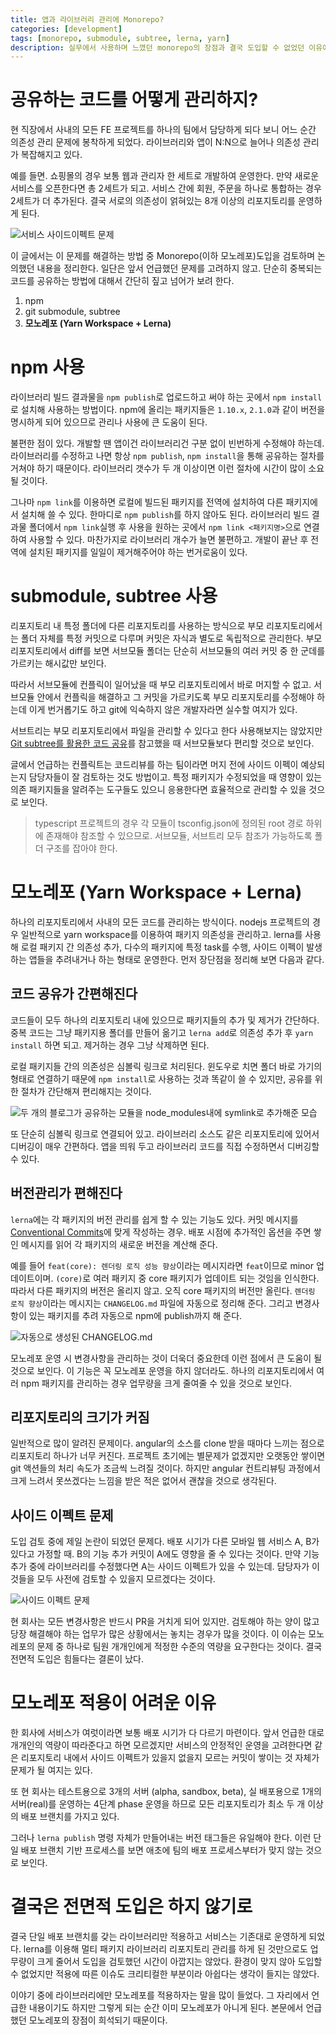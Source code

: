 ```yaml
---
title: 앱과 라이브러리 관리에 Monorepo?
categories: [development]
tags: [monorepo, submodule, subtree, lerna, yarn]
description: 실무에서 사용하며 느꼈던 monorepo의 장점과 결국 도입할 수 없었던 이유에 대해 설명합니다
---
```


# 공유하는 코드를 어떻게 관리하지?

현 직장에서 사내의 모든 FE 프로젝트를 하나의 팀에서 담당하게 되다 보니 어느 순간 의존성 관리 문제에 봉착하게 되었다. 라이브러리와 앱이 N:N으로 늘어나 의존성 관리가 복잡해지고 있다.

예를 들면. 쇼핑몰의 경우 보통 웹과 관리자 한 세트로 개발하여 운영한다. 만약 새로운 서비스를 오픈한다면 총 2세트가 되고. 서비스 간에 회원, 주문을 하나로 통합하는 경우 2세트가 더 추가된다. 결국 서로의 의존성이 얽혀있는 8개 이상의 리포지토리를 운영하게 된다.

![서비스 사이드이펙트 문제](#/assets/postImages/20200618/structure1.png)

이 글에서는 이 문제를 해결하는 방법 중 Monorepo(이하 모노레포)도입을 검토하며 논의했던 내용을 정리한다. 일단은 앞서 언급했던 문제를 고려하지 않고. 단순히 중복되는 코드를 공유하는 방법에 대해서 간단히 짚고 넘어가 보려 한다.

1. npm
2. git submodule, subtree
3. **모노레포 (Yarn Workspace + Lerna)**

# npm 사용

라이브러리 빌드 결과물을 `npm publish`로 업로드하고 써야 하는 곳에서 `npm install` 로 설치해 사용하는 방법이다. npm에 올리는 패키지들은 `1.10.x`, `2.1.0`과 같이 버전을 명시하게 되어 있으므로 관리나 사용에 큰 도움이 된다.

불편한 점이 있다. 개발할 땐 앱이건 라이브러리건 구분 없이 빈번하게 수정해야 하는데. 라이브러리를 수정하고 나면 항상 `npm publish`, `npm install`을 통해 공유하는 절차를 거쳐야 하기 때문이다. 라이브러리 갯수가 두 개 이상이면 이런 절차에 시간이 많이 소요될 것이다.

그나마 `npm link`를 이용하면 로컬에 빌드된 패키지를 전역에 설치하여 다른 패키지에서 설치해 쓸 수 있다. 한마디로 `npm publish`를 하지 않아도 된다. 라이브러리 빌드 결과물 폴더에서 `npm link`실행 후 사용을 원하는 곳에서 `npm link <패키지명>`으로 연결하여 사용할 수 있다. 마찬가지로 라이브러리 개수가 늘면 불편하고. 개발이 끝난 후 전역에 설치된 패키지를 일일이 제거해주어야 하는 번거로움이 있다.

# submodule, subtree 사용

리포지토리 내 특정 폴더에 다른 리포지토리를 사용하는 방식으로 부모 리포지토리에서는 폴더 자체를 특정 커밋으로 다루며 커밋은 자식과 별도로 독립적으로 관리한다. 부모 리포지토리에서 diff를 보면 서브모듈 폴더는 단순히 서브모듈의 여러 커밋 중 한 군데를 가르키는 해시값만 보인다.

따라서 서브모듈에 컨플릭이 일어났을 때 부모 리포지토리에서 바로 머지할 수 없고. 서브모듈 안에서 컨플릭을 해결하고 그 커밋을 가르키도록 부모 리포지토리를 수정해야 하는데 이게 번거롭기도 하고 git에 익숙하지 않은 개발자라면 실수할 여지가 있다.

서브트리는 부모 리포지토리에서 파일을 관리할 수 있다고 한다 사용해보지는 않았지만 [Git subtree를 활용한 코드 공유](https://blog.rhostem.com/posts/2020-01-03-code-sharing-with-git-subtree)를 참고했을 때 서브모듈보다 편리할 것으로 보인다.

글에서 언급하는 컨플릭트는 코드리뷰를 하는 팀이라면 머지 전에 사이드 이펙이 예상되는지 담당자들이 잘 검토하는 것도 방법이고. 특정 패키지가 수정되었을 때 영향이 있는 의존 패키지들을 알려주는 도구들도 있으니 응용한다면 효율적으로 관리할 수 있을 것으로 보인다.

> typescript 프로젝트의 경우 각 모듈이 tsconfig.json에 정의된 root 경로 하위에 존재해야 참조할 수 있으므로. 서브모듈, 서브트리 모두 참조가 가능하도록 폴더 구조를 잡아야 한다.

# 모노레포 (Yarn Workspace + Lerna)

하나의 리포지토리에서 사내의 모든 코드를 관리하는 방식이다. nodejs 프로젝트의 경우 일반적으로 yarn workspace를 이용하여 패키지 의존성을 관리하고. lerna를 사용해 로컬 패키지 간 의존성 추가, 다수의 패키지에 특정 task를 수행, 사이드 이펙이 발생하는 앱들을 추려내거나 하는 형태로 운영한다. 먼저 장단점을 정리해 보면 다음과 같다.

## 코드 공유가 간편해진다

코드들이 모두 하나의 리포지토리 내에 있으므로 패키지들의 추가 및 제거가 간단하다. 중복 코드는 그냥 패키지용 폴더를 만들어 옮기고 `lerna add`로 의존성 추가 후 `yarn install` 하면 되고. 제거하는 경우 그냥 삭제하면 된다.

로컬 패키지들 간의 의존성은 심볼릭 링크로 처리된다. 윈도우로 치면 폴더 바로 가기의 형태로 연결하기 때문에 `npm install`로 사용하는 것과 똑같이 쓸 수 있지만, 공유를 위한 절차가 간단해져 편리해지는 것이다.

![두 개의 블로그가 공유하는 모듈을 node_modules내에 symlink로 추가해준 모습](#/assets/postImages/20200618/symlink.jpg)

또 단순히 심볼릭 링크로 연결되어 있고. 라이브러리 소스도 같은 리포지토리에 있어서 디버깅이 매우 간편하다. 앱을 띄워 두고 라이브러리 코드를 직접 수정하면서 디버깅할 수 있다.

## 버전관리가 편해진다

`lerna`에는 각 패키지의 버전 관리를 쉽게 할 수 있는 기능도 있다. 커밋 메시지를 [Conventional Commits](https://www.conventionalcommits.org/ko/v1.0.0/)에 맞게 작성하는 경우. 배포 시점에 추가적인 옵션을 주면 쌓인 메시지를 읽어 각 패키지의 새로운 버전을 계산해 준다.

예를 들어 `feat(core): 렌더링 로직 성능 향상`이라는 메시지라면 `feat`이므로 minor 업데이트이며. `(core)`로 여러 패키지 중 core 패키지가 업데이트 되는 것임을 인식한다. 따라서 다른 패키지의 버전은 올리지 않고. 오직 core 패키지의 버전만 올린다. `렌더링 로직 향상`이라는 메시지는 `CHANGELOG.md` 파일에 자동으로 정리해 준다. 그리고 변경사항이 있는 패키지를 추려 자동으로 npm에 publish까지 해 준다.

![자동으로 생성된 CHANGELOG.md](#/assets/postImages/20200618/changelog.png)

모노레포 운영 시 변경사항을 관리하는 것이 더욱더 중요한데 이런 점에서 큰 도움이 될 것으로 보인다. 이 기능은 꼭 모노레포 운영을 하지 않더라도. 하나의 리포지토리에서 여러 npm 패키지를 관리하는 경우 업무량을 크게 줄여줄 수 있을 것으로 보인다.

## 리포지토리의 크기가 커짐

일반적으로 많이 알려진 문제이다. angular의 소스를 clone 받을 때마다 느끼는 점으로 리포지토리 하나가 너무 커진다. 프로젝트 초기에는 별문제가 없겠지만 오랫동안 쌓이면 git 액션들의 처리 속도가 조금씩 느려질 것이다. 하지만 angular 컨트리뷰팅 과정에서 크게 느려서 못쓰겠다는 느낌을 받은 적은 없어서 괜찮을 것으로 생각된다.

## 사이드 이펙트 문제

도입 검토 중에 제일 논란이 되었던 문제다. 배포 시기가 다른 모바일 웹 서비스 A, B가 있다고 가정할 때. B의 기능 추가 커밋이 A에도 영향을 줄 수 있다는 것이다. 만약 기능 추가 중에 라이브러리를 수정했다면 A는 사이드 이펙트가 있을 수 있는데. 담당자가 이것들을 모두 사전에 검토할 수 있을지 모르겠다는 것이다.

![사이드 이펙트 문제](#/assets/postImages/20200618/side-effect.png)

현 회사는 모든 변경사항은 반드시 PR을 거치게 되어 있지만. 검토해야 하는 양이 많고 당장 해결해야 하는 업무가 많은 상황에서는 놓치는 경우가 많을 것이다. 이 이슈는 모노레포의 문제 중 하나로 팀원 개개인에게 적정한 수준의 역량을 요구한다는 것이다. 결국 전면적 도입은 힘들다는 결론이 났다.

# 모노레포 적용이 어려운 이유

한 회사에 서비스가 여럿이라면 보통 배포 시기가 다 다르기 마련이다. 앞서 언급한 대로 개개인의 역량이 따라준다고 하면 모르겠지만 서비스의 안정적인 운영을 고려한다면 같은 리포지토리 내에서 사이드 이펙트가 있을지 없을지 모르는 커밋이 쌓이는 것 자체가 문제가 될 여지는 있다.

또 현 회사는 테스트용으로 3개의 서버 (alpha, sandbox, beta), 실 배포용으로 1개의 서버(real)를 운영하는 4단계 phase 운영을 하므로 모든 리포지토리가 최소 두 개 이상의 배포 브랜치를 가지고 있다.

그러나 `lerna publish` 명령 자체가 만들어내는 버전 태그들은 유일해야 한다. 이런 단일 배포 브랜치 기반 프로세스를 보면 애초에 팀의 배포 프로세스부터가 맞지 않는 것으로 보인다.

# 결국은 전면적 도입은 하지 않기로

결국 단일 배포 브랜치를 갖는 라이브러리만 적용하고 서비스는 기존대로 운영하게 되었다. lerna를 이용해 멀티 패키지 라이브러리 리포지토리 관리를 하게 된 것만으로도 업무량이 크게 줄어서 도입을 검토했던 시간이 아깝지는 않았다. 환경이 맞지 않아 도입할 수 없었지만 적용에 따른 이슈도 크리티컬한 부분이라 아쉽다는 생각이 들지는 않았다.

이야기 중에 라이브러리에만 모노레포를 적용하자는 말을 많이 들었다. 그 자리에서 언급한 내용이기도 하지만 그렇게 되는 순간 이미 모노레포가 아니게 된다. 본문에서 언급했던 모노레포의 장점이 희석되기 때문이다.
